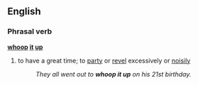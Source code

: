 ==English==
===Phrasal verb===
'''[[whoop]] [[it]] [[up]]'''
#{{idiom}} to have a great time; to [[party]] or [[revel]] excessively or [[noisily]]
#:''They all went out to '''whoop it up''' on his 21st birthday.''